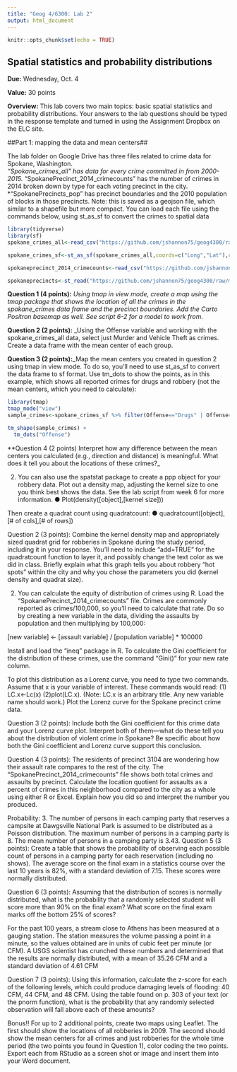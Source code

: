 ```yaml
---
title: "Geog 4/6300: Lab 2"
output: html_document
---
```


```r
knitr::opts_chunk$set(echo = TRUE)
```

## Spatial statistics and probability distributions

**Due:** Wednesday, Oct. 4

**Value:** 30 points

**Overview:**
This lab covers  two main topics: basic spatial statistics and probability distributions. Your answers to the lab questions should be typed in the response template and turned in using the Assignment Dropbox on the ELC site. 

##Part 1: mapping the data and mean centers##

The lab folder on Google Drive has three files related to crime data for Spokane, Washington.  
*“Spokane_crimes_all” has data for every crime committed in from 2000-2015. 
*“SpokanePrecinct_2014_crimecounts” has the number of crimes in 2014 broken down by type for each voting precinct in the city. 
*"SpokanePrecincts_pop" has precinct boundaries and the 2010 population of blocks in those precincts. Note: this is saved as a geojson file, which similar to a shapefile but more compact.
You can load each file using the commands below, using st_as_sf to convert the crimes to spatial data

```r
library(tidyverse)
library(sf)
spokane_crimes_all<-read_csv("https://github.com/jshannon75/geog4300/raw/master/Labs/Lab%202_%20Point%20patterns%20and%20quadrat%20analysis/Spokane_crimes_all.csv")

spokane_crimes_sf<-st_as_sf(spokane_crimes_all,coords=c("Long","Lat"),crs=4326)

spokaneprecinct_2014_crimecounts<-read_csv("https://github.com/jshannon75/geog4300/raw/master/Labs/Lab%202_%20Point%20patterns%20and%20quadrat%20analysis/SpokanePrecinct_2014_crimecounts.csv")

spokaneprecincts<-st_read("https://github.com/jshannon75/geog4300/raw/master/Labs/Lab%202_%20Point%20patterns%20and%20quadrat%20analysis/SpokanePrecincts_pop.geojson")
```

**Question 1 (4 points):** _Using tmap in view mode, create a map using the tmap package that shows the location of all the crimes in the spokane_crimes data frame and the precinct boundaries. Add the Carto Positron basemap as well. See script 6-2 for a model to work from._

**Question 2 (2 points):** _Using the Offense variable and working with the spokane_crimes_all data, select just Murder and Vehicle Theft as crimes. Create a data frame with the mean center of each group. 

**Question 3 (2 points):**_Map the mean centers you created in question 2 using tmap in view mode. To do so, you'll need to use st_as_sf to convert the data frame to sf format. Use tm_dots to show the points, as in this example, which shows all reported crimes for drugs and robbery (not the mean centers, which you need to calculate):

```r
library(tmap)
tmap_mode("view")
sample_crimes<-spokane_crimes_sf %>% filter(Offense=="Drugs" | Offense=="Robbery")

tm_shape(sample_crimes) + 
  tm_dots("Offense")
```

**Question 4 (2 points) Interpret how any difference between the mean centers you calculated (e.g., direction and distance) is meaningful. What does it tell you about the locations of these crimes?_



2. 	You can also use the spatstat package to create a ppp object for your robbery data. Plot out a density map, adjusting the kernel size to one you think best shows the data. See the lab script from week 6 for more information.
●	Plot(density([object],[kernel size]))

Then create a quadrat count using quadratcount:
●	quadratcount([object], [# of cols],[# of rows])

Question 2 (3 points):  Combine the kernel density map and appropriately sized quadrat grid for robberies in Spokane during the study period, including it in your response. You’ll need to include “add=TRUE” for the quadratcount function to layer it, and possibly change the text color as we did in class. Briefly explain what this graph tells you about robbery “hot spots” within the city and why you chose the parameters you did (kernel density and quadrat size).

2.	You can calculate the equity of distribution of crimes using R. Load the “SpokanePrecinct_2014_crimecounts” file. Crimes are commonly reported as crimes/100,000, so you’ll need to calculate that rate. Do so by creating a new variable in the data, dividing the assaults by population and then multiplying by 100,000:

[new variable] <- [assault variable] / [population variable] * 100000

Install and load the “ineq” package in R. To calculate the Gini coefficient for the distribution of these crimes, use the command “Gini()” for your new rate column. 

To plot this distribution as a Lorenz curve, you need to type two commands. Assume that x is your variable of interest. These commands would read: (1) LC.x<-Lc(x) (2)plot(LC.x). (Note: LC.x is an arbitrary title. Any new variable name should work.) Plot the Lorenz curve for the Spokane precinct crime data.

Question 3 (2 points): Include both the Gini coefficient for this crime data and your Lorenz curve plot. Interpret both of them—what do these tell you about the distribution of violent crime in Spokane? Be specific about how both the Gini coefficient and Lorenz curve support this conclusion. 

Question 4 (3 points): The residents of precinct 3104 are wondering how their assault rate compares to the rest of the city. The “SpokanePrecinct_2014_crimecounts” file shows both total crimes and assaults by precinct. Calculate the location quotient for assaults as a percent of crimes in this neighborhood compared to the city as a whole using either R or Excel. Explain how you did so and interpret the number you produced.

Probability:
3.	The number of persons in each camping party that reserves a campsite at Dawgsville National Park is assumed to be distributed as a Poisson distribution.  The maximum number of persons in a camping party is 8.  The mean number of persons in a camping party is 3.43.
Question 5 (3 points): Create a table that shows the probability of observing each possible count of persons in a camping party for each reservation (including no shows). 
The average score on the final exam in a statistics course over the last 10 years is 82%, with a standard deviation of 7.15.  These scores were normally distributed.

Question 6 (3 points): Assuming that the distribution of scores is normally distributed, what is the probability that a randomly selected student will score more than 90% on the final exam?  What score on the final exam marks off the bottom 25% of scores?

For the past 100 years, a stream close to Athens has been measured at a gauging station. The station measures the volume passing a point in a minute, so the values obtained are in units of cubic feet per minute (or CFM). A USGS scientist has crunched these numbers and determined that the results are normally distributed, with a mean of 35.26 CFM and a standard deviation of 4.61 CFM

Question 7 (3 points): Using this information, calculate the z-score for each of the following levels, which could produce damaging levels of flooding: 40 CFM, 44 CFM, and 48 CFM. Using the table found on p. 303 of your text (or the pnorm function), what is the probability that any randomly selected observation will fall above each of these amounts?

Bonus!!
For up to 2 additional points, create two maps using Leaflet. The first should show the locations of all robberies in 2009. The second should show the mean centers for all crimes and just robberies for the whole time period (the two points you found in Question 1), color coding the two points. Export each from RStudio as a screen shot or image and insert them into your Word document.
